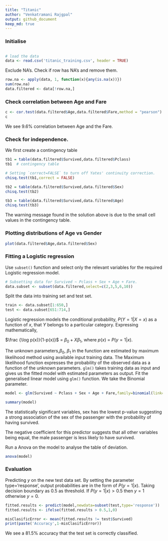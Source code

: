 ```yaml
---
title: "Titanic"
author: "Venkatramani Rajgpal"
output: github_document
keep_md: true
---
```

### Initialise
```r

```


```r
# load the data
data <- read.csv('titanic_training.csv', header = TRUE)
```


Exclude NA's. Check if row has NA's and remove them. 

```r
row.na <- apply(data, 1, function(x){any(is.na(x))})
sum(row.na)
data.filtered <- data[!row.na,]
```

### Check correlation between Age and Fare
```r
c <- cor.test(data.filtered$Age,data.filtered$Fare,method = "pearson") 
c
```
We see 9.6% correlation between Age and the Fare. 



### Check for independence.  
We first create a contingency table
```r
tb1 = table(data.filtered$Survived,data.filtered$Pclass)
tb1  # contingency table

# Setting `correct=FALSE` to turn off Yates' continuity correction.
chisq.test(tb1,correct = FALSE)

tb2 = table(data.filtered$Survived,data.filtered$Sex)
chisq.test(tb2)

tb3 = table(data.filtered$Survived,data.filtered$Age)
chisq.test(tb3)
```
The warning message found in the solution above is due to the small cell values in the contingency table. 


### Plotting distributions of Age vs Gender
```r
plot(data.filtered$Age,data.filtered$Sex)
```

### Fitting a Logistic regression 

Use `subset()` function and select only the relevant variables for the required Logistic regression model.  
```r
# Subsetting data for Survived ~ Pclass + Sex + Age + Fare.
data.subset <- subset(data.filtered,select=c(2,3,5,6,10))
```

Split the data into training set and test set.
```r
train <- data.subset[1:650,]
test <- data.subset[651:714,]
```

Logistic regression models the conditional probability, $P(Y = 1|X = x)$ as a function of $x$, that $Y$ belongs to a particular category. Expressing mathematically, 

$\frac {\log p(x)}{1-p(x)}$ = $\beta_0 + X \beta_1$, where $p(x)$ = $P(y=1|x)$. 

The unknown parameters,$\beta_0$, $\beta_1$ in the function are estimated by maximum likelihood method using available input training data. The Maximum likelihood function expresses the probability of the observed data as a function of the unknown parameters. 
`glm()` takes training data as input and gives us the fitted model with estimated parameters as output. Fit the generalised linear model using `glm()` function. We take the Binomial parameter. 
```r
model <- glm(Survived ~ Pclass + Sex + Age + Fare,family=binomial(link='logit'),data=train)

summary(model)
```
The statistically significant variables, sex has the lowest p-value suggesting a strong association of the sex of the passenger with the probability of having survived. 

The negative coefficient for this predictor suggests that all other variables being equal, the male passenger is less likely to have survived. 

Run a Anova on the model to analyse the table of deviation. 
```r
anova(model)
```

### Evaluation
Predicting $y$ on the new test data set. 
By setting the parameter type='response', output probabilities are in the form of $P(y=1|x)$. Taking decision boundary as 0.5 as threshold. If $P(y=1|x)>0.5$ then $y = 1$ otherwise $y=0$. 

```r

fitted.results <- predict(model,newdata=subset(test,type='response'))
fitted.results <- ifelse(fitted.results > 0.5,1,0)

misClasificError <- mean(fitted.results != test$Survived)
print(paste('Accuracy',1-misClasificError))

```
We see a 81.5% accuracy that the test set is correctly classified. 